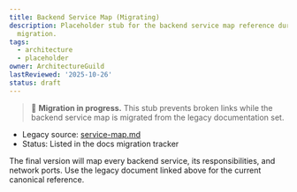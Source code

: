 ```yaml
---
title: Backend Service Map (Migrating)
description: Placeholder stub for the backend service map reference during docs
  migration.
tags:
  - architecture
  - placeholder
owner: ArchitectureGuild
lastReviewed: '2025-10-26'
status: draft
---
```

> 🚧 **Migration in progress.** This stub prevents broken links while the backend service map is migrated from the legacy documentation set.

- Legacy source: [service-map.md](https://github.com/marceloterra/TradingSystem/blob/main/docs_legacy/context/backend/architecture/service-map.md)
- Status: Listed in the docs migration tracker

The final version will map every backend service, its responsibilities, and network ports. Use the legacy document linked above for the current canonical reference.
